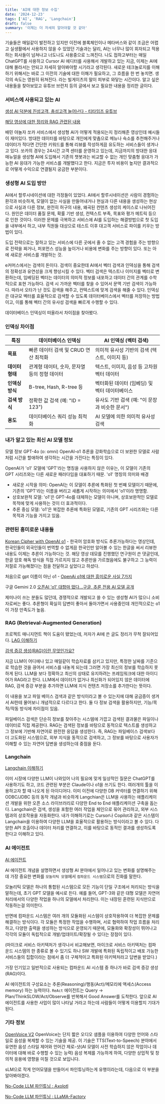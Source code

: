 ```yaml
---
title: 'AI에 대한 정보 수집'
date: '2024-12-23'
tags: ['AI', 'RAG', 'Langchain']
draft: false
summary: '이제는 더 자세히 알아야할 것 같아'
---
```


기술들은 매일같이 발전하고 있지만 이전에 블록체인이나 메타버스와 같이 조금은 어렵고 실생활에서 사용하지 않을 수 있었던 기술과는 달리, AI는 너무나 많이 회자되고 적용하는 회사들이 넘쳐나고 너도나도 사용중으로 느껴진다.
나도 접하고부터는 매일 ChatGPT를 사용하고 Cursor AI 에디터를 사용해서 개발하고 있는 지금, 이제는 AI에 대해 몰라서는 안되고 자세히 알아봐야할 시기라고 생각된다.
새로운 테크놀로지를 이해하기 위해서는 바로 그 이전의 기술에 대한 이해가 필요하고, 그 흐름을 한 번 놓치면. 생각의 속도는 영원히 뒤쳐진다. 라는 빌게이츠의 말이 피부로 와닿는 시간이다.
알고 싶은 내용들을 찾아보았고 유튜브 브런치 등의 글에서 보고 필요한 내용을 정리한 글이다.

### 서비스에 사용되고 있는 AI

[생성 AI 덕분에 진성고객, 충성고객 늘어난다 - 티타임즈 유튜브](https://youtu.be/JiFU2B44edc?si=28N42o-S98uBOy7v)

[해당 영상에 대한 정리와 RAG 관련된 내용](https://brunch.co.kr/@ericpm/5)

배민 야놀자 쏘카 서비스에서 생성형 AI가 어떻게 적용되는지 정리해준 영상인데 예시들이 재미있다.
방대한 데이터를 바탕으로 개인에게 맞춤으로 메뉴나 숙소를 추천해주거나 데이터가 적다면 간단한 키워드를 통해 리뷰를 작성하게끔 유도하는 서비스들이 생겨나고 있다. 쏘카의 경우는 24시간 고객 센터를 운영하고 있는데, 지금까지의 방대한 응대 매뉴얼을 생성형 AI에 도입해서 기존의 챗봇과는 비교할 수 없는 개인 맞춤형 응대가 가능한 AI 응대가 가능한 서비스를 개발했다고 한다. 지금은 투자 비용이 높지만 결과적으로 어떻게 수익으로 연결될지 궁금한 부분이다.

### 생성형 AI 도입 방안

AI에서 할루시네이션에 대한 걱정들이 있었다. AI에서 할루시네이션은 사람이 경험하는 환각과 비슷하게, 모델이 없는 사실을 만들어내거나 현실과 다른 내용을 생성하는 현상으로 사실과 다른 정보, 완전히 허구의 내용, 왜곡된 컨텐츠 생성의 케이스로 나뉘어진다.
원인은 데이터 품질 문제, 확률 기반 생성, 컨텍스트 부족, 목표와 평가 메트릭 등으로 인한 것이다.
이러한 문제를 극복하고 서비스에 AI를 도입하는 해결방법으로 첫 도입을 내부에서 하고, 내부 직원들 대상으로 테스트 이후 대고객 서비스로 파이를 키우는 방법이 있다.

도입 전략으로는 잘하고 있는 서비스에 다른 곳에서 줄 수 없는 고객 경험을 주는 방향으로 전략을 짜거나,
퍼포먼스 성능을 높이거나 비용에 변화를 주는 방향이 있다. 또는 아에 새로운 서비스를 개발하는 것.

e커머스에서는 검색이 돈이다. 검색이 중요한데 AI에서 벡터 검색과 인덱싱을 통해 검색의 정확성과 유연성을 크게 향상시킬 수 있다.
벡터 검색은 텍스트나 이미지를 벡터로 변환하는데, 임베딩된 벡터는 데이터의 의미적 정보를 내포하고 데이터 간의 관계를 수학적으로 표현 가능하다.
검색 시 가까운 벡터를 찾을 수 있어서 문맥 기반 검색이 가능하다. 따라서 오타가 난 것도 검색을 해주고, 컨텍스트에 맞게 검색을 해줄 수 있다.
인덱싱은 대규모 벡터를 효율적으로 검색할 수 있도록 데이터베이스에서 벡터를 저장하는 방법이고, 이를 통해 벡터 간의 유사성 검색을 빠르게 수행할 수 있다.

데이터베이스 인덱싱이 떠올라서 차이점을 찾아봤다.

### 인덱싱 차이점

| **특징**        | **데이터베이스 인덱싱**                      | **AI 인덱싱 (벡터 검색)**                      |
| --------------- | -------------------------------------------- | ---------------------------------------------- |
| **목표**        | 빠른 데이터 검색 및 CRUD 연산 최적화         | 의미적 유사성 기반의 검색 (텍스트, 이미지 등)  |
| **데이터 형태** | 관계형 데이터, 숫자, 문자열 등의 정형 데이터 | 텍스트, 이미지, 음성 등 고차원 벡터 데이터     |
| **인덱싱 방식** | B-tree, Hash, R-tree 등                      | 벡터화된 데이터 (임베딩) 및 벡터 데이터베이스  |
| **검색 방식**   | 정확한 값 검색 (예: "ID = 123")              | 유사도 기반 검색 (예: "이 문장과 비슷한 문서") |
| **용도**        | 데이터베이스 쿼리 성능 최적화                | AI 모델에 의한 의미적 유사성 검색              |

### 내가 알고 있는 최신 AI 모델 정보

모델 정보
GPT-4o (o: omni)
OpenAI-o1 추론을 강화학습으로 더 보완한 모델로 사람처럼 시간을 할애하여 생각하는 시간을 가진다는 특징이 있다.

OpenAI가 'o1' 모델에 'GPT'라는 명칭을 사용하지 않은 이유는, 이 모델이 기존의 GPT 시리즈와는 다른 새로운 패러다임을 대표하기 때문.
'o1' 명칭의 의미와 배경

- 새로운 시작을 의미: OpenAI는 이 모델이 추론에 특화된 첫 번째 모델이기 때문에, 기존의 'GPT'라는 이름을 버리고 새롭게 시작하는 의미에서 'o1'이라 명명함.
- 상호보완적 모델: 'o1'은 GPT-4o를 대체하는 모델이 아니며, 상호보완적인 모델로 목적에 맞게 사용하는 것이 더 효과적이다.
- 추론 중심 모델: 'o1'은 복잡한 추론에 특화된 모델로, 기존의 GPT 시리즈와는 다른 목적과 기능을 가지고 있음.

### 관련된 흥미로운 내용들

[Korean Cipher with OpenAI o1](https://www.youtube.com/watch?v=eZDmDn6Iq9Y) - 한국어 암호화 방식도 추론가능하다는 영상인데, 한국인들이 외국인들이 번역할 수 없게끔 한국인만 알아볼 수 있는 한글을 써서 리뷰한 내용도 이제는 추론이 가능하다는 것. 해당 영상 데모를 진행했던 연구원이 쓴 댓글인데, 한글 암호 해독 방식을 직접 가르치지 않고 추론만을 가르쳤음에도 불구하고 그 능력이 저절로 가능해졌다는 점을 전달하고 싶었다고 하셨다.

처음으로 gpt 이름이 아닌 o1 - [OpenAi o1에 대한 흥미로운 사실 7가지](https://yozm.wishket.com/magazine/detail/2784/)

구글 Gemini 2.0 [오픈AI 'o1' 대항마 떴다…구글, 추론 전용 AI 모델 공개](https://www.aipostkorea.com/news/articleView.html?idxno=5364&fbclid=IwY2xjawHU-_5leHRuA2FlbQIxMQABHR-uzrXc6GDZcApkGBbaEkaVqtgpjEBC3IczneFA51s_rBmgHlhfHUD2oA_aem_pxOo3mXsV6wrHafeSCZceQ)

제미나이 쓰는 분들도 많던데, 경쟁적으로 개발되고 쓸 수 있는 생성형 AI가 많으니 소비자로써는 좋다.
추론형이 확실히 답변이 좋아서 돌아가면서 사용중인데 개인적으로는 o1이 가장 만족도가 높음.

### RAG (Retrieval-Augmented Generation)

프로젝트 매니지먼트 책이 도움이 됐었는데, 저자가 AI에 쓴 글도 정리가 무척 잘되어있다.
[LAG 이해하기](https://brunch.co.kr/@ywkim36/146)

[검색 증강 생성(RAG)이란 무엇인가요?](https://aws.amazon.com/ko/what-is/retrieval-augmented-generation/)

지금 LLM이 어디에나 있고 매일같이 학습자료를 삼키고 있지만, 특정한 날짜를 기준으로 학습한 것을 끊어서 서비스를 내놓게 되는데 그러면 가장 최신의 정보를 학습하지 못하게 된다. LLM을 보다 정확하고 최신의 상태로 유지하려는 프레임워크에 대한 아이디어가 RAG라고 한다.
LLM에서 데이터가 없거나 최신화가 되어있지 않은 데이터에 RAG, 검색 증강 부분을 추가하면 LLM에 지식 컨텐츠 저장소를 추가한다는 뜻이다.

이 내용을 보고 파일 베이스 검색과 같은 방식이라고 볼 수 있는지에 대해 궁금증이 생겨서 AI한테 물어보니 개념적으로 다르다고 한다. 둘 다 정보 검색을 활용하지만, 기능/목적/작동 방식에 차이점이 있음.

파일베이스 검색은 단순히 정보를 찾아주는 시스템에 가깝고 검색된 결과물은 파일이나 데이터로 직접 제공한다.
RAG는 검색된 정보를 바탕으로 동적으로 텍스트를 생성하고 그 정보에 기반해 자연어로 완전한 응답을 생성한다.
즉, RAG는 파일베이스 검색보다 더 고도화된 시스템으로, 외부 지식을 동적으로 검색하고, 그 정보를 바탕으로 사용자가 이해할 수 있는 자연어 답변을 생성하는데 중점을 둔다.

### Langchain

[Langchain 이해하기](https://brunch.co.kr/@ywkim36/147)

이미 시장에 다양한 LLM이 나와있어 나의 필요에 맞게 일상적인 질문은 ChatGPT를 사용하기도 하고, 코드 관련된 부분은 Claude이나 o1을 쓰기도 한다. 여러개의 툴을 이용하고자 할 때 나오게 된 아이디어다. 이미 이전에 다양한 DB 커넥터를 연결하기 위해 ODBC/JDBC 등의 동작 개념과 비슷하게 Langchian은 LLM을 사용하는 애플리케이션 개발을 위한 오픈 소스 라이브러리로 다양한 End to End 애플리케이션 구축을 돕는다.
Langchain은 검색, 생성을 포함한 여러 작업을 체인으로 묶어 관리하고, 외부 시스템과의 상호작용을 자동화한다. 내가 이해하기로는 Cursor나 Copilot과 같은 시스템이 Langchain을 이용하여 다양한 LLM을 효율적으로 활용하는 방식이라고 볼 수 있다. 다양한 API 호출이나 데이터 처리를 연결하고, 이를 바탕으로 동적인 결과를 생성하도록 한다고 이해하고 있다.

### AI 에이전트

[AI 에이전트](https://brunch.co.kr/@ywkim36/160)

AI 에이전트 개념을 설명하면서 생성형 AI 분야에서 일어나고 있는 변화를 설명해주는데 가장 중요한 변화를 `모놀리틱 모델`에서 `컴파운드 시스템`으로의 진화를 말한다.

모놀리틱 모델은 하나의 통합된 시스템으로 모든 기능이 단일 구조에서 처리되는 방식을 말하는데, 초기 GPT 모델을 예시로 든다. 예를 들어, GPT-3와 같은 대형 모델은 자연어 처리에서의 다양한 작업을 하나의 모델에서 처리한다. 이는 내장된 훈련된 지식만으로 작동하는걸 의미한다.

반면에 컴파운드 시스템은 여러 개의 모듈화된 시스템이 상호작용하여 더 복잡한 문제를 해결하는 방식이다. 각 모듈은 특정한 작업을 수행하며, 서로 협력하여 작업 흐름을 처리하고, 다양한 출력을 생성하는 방식으로 운영되기 때문에, 모듈화와 확장성이 뛰어나고 각각의 모듈이 독립적으로 개발/업데이트/확장될 수 있다는 장점이 있다.

(마이크로 서비스 아키텍처가 생각나서 비교해보면, 마이크로 서비스 아키텍처는 컴파운드 시스템의 한 종류로 볼 수 있기도 하나 SW 개발에 특화된 독립적이고 배포 가능한 서비스들의 집합이라는 점에서 좀 더 구체적이고 특화된 아키텍처라고 답변을 받았다.)

가장 인기있고 일반적으로 사용되는 컴파운드 AI 시스템 중 하나가 바로 검색 증강 생성(RAG)이다.

AI 에이전트의 구성요소는 추론(Reasoning)/행동(Act)/메모리에 액세스(Access memory) 하는 능력이다.
`ReAct` 에이전트는 Query -> Plan/ThinkSLOW/Act/Observe를 반복해서 Good Answer를 도착한다.
앞으로 AI 에이전트를 사용한 사업이 많이 나타날 거라고 하는데 사람들이 어떻게 이용할지 기대가 된다.

### 기타 정보

[OpenVoice V2](https://github.com/myshell-ai/OpenVoice)
OpenVoice는 단지 짧은 오디오 샘플을 이용하여 다양한 언어와 스타일로 음성을 복제할 수 있는 기술을 제공. 이 기술은 TTS(Text-to-Speech) 분야에서 유연한 음성 스타일 제어와 언어간 제로-샷(AI 모델이 사전 학습하지 않은 작업이나 데이터에 대해 바로 수행할 수 있는 능력) 음성 복제를 가능하게 하여, 다양한 상업적 및 창의적 응용에 영향을 미칠 것으로 보입니다.

sLM으로 작게 언어모델을 만들어서 파인튜닝하는게 유행이라는데, 다음으로 이 부분을 알아봐야겠다.

[No-Code LLM 파인튜닝 : Axolotl](https://www.sktenterprise.com/bizInsight/blogDetail/dev/11003?utm_source=fb&utm_medium=feed&utm_campaign=branding&utm_content=axolotl_241217&fbclid=IwZXh0bgNhZW0BMABhZGlkAasZ47PNqVMBHWZ0fPZgsah9_YKrYmDPGtyhD17aJQEM6scZKXXOeNVTAaizTXRIJV5cTQ_aem_mMQXWIcHiNTSNN6tsKTpyw&utm_id=120217899822830595&utm_term=120218280808400595)

[No-Code LLM 파인튜닝 : LLaMA-Factory](https://devocean.sk.com/search/techBoardDetail.do?ID=166098&boardType=&query=no-code&searchData=&page=&subIndex=)
